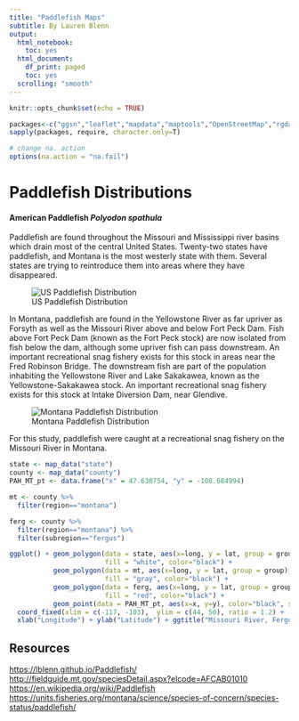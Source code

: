 ```yaml
---
title: "Paddlefish Maps"
subtitle: By Lauren Blenn
output:
  html_notebook:
    toc: yes
  html_document:
    df_print: paged
    toc: yes
  scrolling: "smooth"
---
```


```r
knitr::opts_chunk$set(echo = TRUE)

packages<-c("ggsn","leaflet","mapdata","maptools","OpenStreetMap","rgdal","smoothr","sf","sp","tidyverse","tmap")
sapply(packages, require, character.only=T)

# change na. action
options(na.action = "na.fail")
```

# Paddlefish Distributions  
#### American Paddlefish _Polyodon spathula_  

Paddlefish are found throughout the Missouri and Mississippi river basins which drain most of the central United States. Twenty-two states have paddlefish, and Montana is the most westerly state with them. Several states are trying to reintroduce them into areas where they have disappeared.   

![US Paddlefish Distribution](E:/BIOL5700R/Paddlefish/PAH_US_Dist.png)  

In Montana, paddlefish are found in the Yellowstone River as far upriver as Forsyth as well as the Missouri River above and below Fort Peck Dam. Fish above Fort Peck Dam (known as the Fort Peck stock) are now isolated from fish below the dam, although some upriver fish can pass downstream. An important recreational snag fishery exists for this stock in areas near the Fred Robinson Bridge. The downstream fish are part of the population inhabiting the Yellowstone River and Lake Sakakawea, known as the Yellowstone-Sakakawea stock. An important recreational snag fishery exists for this stock at Intake Diversion Dam, near Glendive.  

![Montana Paddlefish Distribution](E:/BIOL5700R/Paddlefish/PAH_MT_Dist.png)  

For this study, paddlefish were caught at a recreational snag fishery on the Missouri River in Montana.  

```r
state <- map_data("state")
county <- map_data("county")
PAH_MT_pt <- data.frame("x" = 47.630754, "y" = -108.684994)

mt <- county %>% 
  filter(region=="montana")

ferg <- county %>% 
  filter(region=="montana") %>% 
  filter(subregion=="fergus")

ggplot() + geom_polygon(data = state, aes(x=long, y = lat, group = group),
                        fill = "white", color="black") + 
           geom_polygon(data = mt, aes(x=long, y = lat, group = group),
                        fill = "gray", color="black") + 
           geom_polygon(data = ferg, aes(x=long, y = lat, group = group),
                        fill = "red", color="black") + 
           geom_point(data = PAH_MT_pt, aes(x=x, y=y), color="black", size=5) +
  coord_fixed(xlim = c(-117, -103),  ylim = c(44, 50), ratio = 1.2) + 
  xlab("Longitude") + ylab("Latitude") + ggtitle("Missouri River, Fergus Co., MT")
```


## Resources  

[https://lblenn.github.io/Paddlefish/](My Paddlefish Website)  
[http://fieldguide.mt.gov/speciesDetail.aspx?elcode=AFCAB01010](Montana Field Guide)  
[https://en.wikipedia.org/wiki/Paddlefish](Wikipedia Paddlefish Page)  
[https://units.fisheries.org/montana/science/species-of-concern/species-status/paddlefish/](Species Status)  
